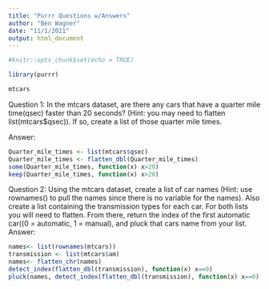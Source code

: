 ```yaml
---
title: "Purrr Questions w/Answers"
author: "Ben Wagner"
date: "11/1/2021"
output: html_document
---
```


```r
#knitr::opts_chunk$set(echo = TRUE)
```

```r
library(purrr)
```



```r
mtcars
```

Question 1: In the mtcars dataset, are there any cars that have a quarter mile time(qsec) faster than 20 seconds? (Hint: you may need to flatten list(mtcars$qsec)). If so, create a list of those quarter mile times.

Answer:
```r
Quarter_mile_times <- list(mtcars$qsec)
Quarter_mile_times <- flatten_dbl(Quarter_mile_times)
some(Quarter_mile_times, function(x) x>20)
keep(Quarter_mile_times, function(x) x>20)
```

Question 2: Using the mtcars dataset, create a list of car names (Hint: use rownames() to pull the names since there is no variable for the names). Also create a list containing the transmission types for each car. For both lists you will need to flatten. From there, return the index of the first automatic car((0 = automatic, 1 = manual), and pluck that cars name from your list.
Answer:
```r
names<- list(rownames(mtcars))
transmission <- list(mtcars$am)
names<- flatten_chr(names)
detect_index(flatten_dbl(transmission), function(x) x==0)
pluck(names, detect_index(flatten_dbl(transmission), function(x) x==0))

```



